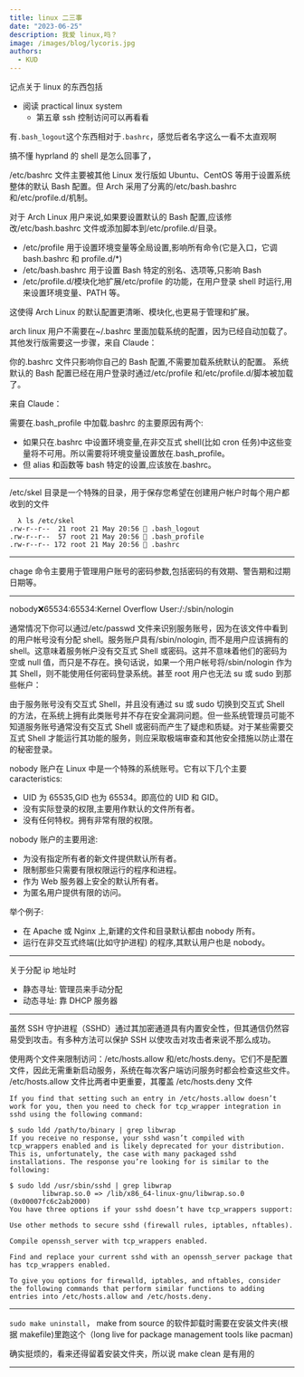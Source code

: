 ```yaml
---
title: linux 二三事
date: "2023-06-25"
description: 我爱 linux,吗？
image: /images/blog/lycoris.jpg
authors:
  - KUD
---
```


记点关于 linux 的东西包括
- 阅读 practical linux system
  - 第五章 ssh 控制访问可以再看看

有`.bash_logout`这个东西相对于`.bashrc`，感觉后者名字这么一看不太直观啊

搞不懂 hyprland 的 shell 是怎么回事了，

/etc/bashrc 文件主要被其他 Linux 发行版如 Ubuntu、CentOS 等用于设置系统整体的默认 Bash 配置。但 Arch 采用了分离的/etc/bash.bashrc 和/etc/profile.d/机制。

对于 Arch Linux 用户来说,如果要设置默认的 Bash 配置,应该修改/etc/bash.bashrc 文件或添加脚本到/etc/profile.d/目录。
- /etc/profile 用于设置环境变量等全局设置,影响所有命令(它是入口，它调 bash.bashrc 和 profile.d/*)
- /etc/bash.bashrc 用于设置 Bash 特定的别名、选项等,只影响 Bash
- /etc/profile.d/模块化地扩展/etc/profile 的功能，在用户登录 shell 时运行,用来设置环境变量、PATH 等。

这使得 Arch Linux 的默认配置更清晰、模块化,也更易于管理和扩展。


arch linux 用户不需要在~/.bashrc 里面加载系统的配置，因为已经自动加载了。其他发行版需要这一步骤，来自 Claude：

<Callout>
你的.bashrc 文件只影响你自己的 Bash 配置,不需要加载系统默认的配置。
系统默认的 Bash 配置已经在用户登录时通过/etc/profile 和/etc/profile.d/脚本被加载了。
</Callout>

来自 Claude：

需要在.bash_profile 中加载.bashrc 的主要原因有两个:
- 如果只在.bashrc 中设置环境变量,在非交互式 shell(比如 cron 任务)中这些变量将不可用。所以需要将环境变量设置放在.bash_profile。
- 但 alias 和函数等 bash 特定的设置,应该放在.bashrc。

---

/etc/skel 目录是一个特殊的目录，用于保存您希望在创建用户帐户时每个用户都收到的文件

```shell
  λ ls /etc/skel
.rw-r--r--  21 root 21 May 20:56  .bash_logout
.rw-r--r--  57 root 21 May 20:56  .bash_profile
.rw-r--r-- 172 root 21 May 20:56  .bashrc
```

---

chage 命令主要用于管理用户账号的密码参数,包括密码的有效期、警告期和过期日期等。

---

nobody:x:65534:65534:Kernel Overflow User:/:/sbin/nologin

通常情况下你可以通过/etc/passwd 文件来识别服务账号，因为在该文件中看到的用户帐号没有分配 shell。服务账户具有/sbin/nologin, 而不是用户应该拥有的 shell。这意味着服务帐户没有交互式 Shell 或密码。这并不意味着他们的密码为空或 null 值，而只是不存在。换句话说，如果一个用户帐号将/sbin/nologin 作为其 Shell，则不能使用任何密码登录系统。甚至 root 用户也无法 su 或 sudo 到那些帐户：

由于服务账号没有交互式 Shell，并且没有通过 su 或 sudo 切换到交互式 Shell 的方法，在系统上拥有此类账号并不存在安全漏洞问题。但一些系统管理员可能不知道服务账号通常没有交互式 Shell 或密码而产生了疑虑和质疑。对于某些需要交互式 Shell 才能运行其功能的服务，则应采取极端审查和其他安全措施以防止潜在的秘密登录。

nobody 账户在 Linux 中是一个特殊的系统账号。它有以下几个主要 caracteristics:
- UID 为 65535,GID 也为 65534。即高位的 UID 和 GID。
- 没有实际登录的权限,主要用作默认的文件所有者。
- 没有任何特权。拥有非常有限的权限。

nobody 账户的主要用途:
- 为没有指定所有者的新文件提供默认所有者。
- 限制那些只需要有限权限运行的程序和进程。
- 作为 Web 服务器上安全的默认所有者。
- 为匿名用户提供有限的访问。

举个例子:
- 在 Apache 或 Nginx 上,新建的文件和目录默认都由 nobody 所有。
- 运行在非交互式终端(比如守护进程) 的程序,其默认用户也是 nobody。

---

关于分配 ip 地址时
- 静态寻址: 管理员来手动分配
- 动态寻址: 靠 DHCP 服务器

---

虽然 SSH 守护进程（SSHD）通过其加密通道具有内置安全性，但其通信仍然容易受到攻击。有多种方法可以保护 SSH 以使攻击对攻击者来说不那么成功。

使用两个文件来限制访问：/etc/hosts.allow 和/etc/hosts.deny。它们不是配置文件，因此无需重新启动服务，系统在每次客户端访问服务时都会检查这些文件。 /etc/hosts.allow 文件比两者中更重要，其覆盖 /etc/hosts.deny 文件

```text
If you find that setting such an entry in /etc/hosts.allow doesn’t work for you, then you need to check for tcp_wrapper integration in sshd using the following command:

$ sudo ldd /path/to/binary | grep libwrap
If you receive no response, your sshd wasn’t compiled with tcp_wrappers enabled and is likely deprecated for your distribution. This is, unfortunately, the case with many packaged sshd installations. The response you’re looking for is similar to the following:

$ sudo ldd /usr/sbin/sshd | grep libwrap
        libwrap.so.0 => /lib/x86_64-linux-gnu/libwrap.so.0 (0x00007fc6c2ab2000)
You have three options if your sshd doesn’t have tcp_wrappers support:

Use other methods to secure sshd (firewall rules, iptables, nftables).

Compile openssh_server with tcp_wrappers enabled.

Find and replace your current sshd with an openssh_server package that has tcp_wrappers enabled.

To give you options for firewalld, iptables, and nftables, consider the following commands that perform similar functions to adding entries into /etc/hosts.allow and /etc/hosts.deny.
```

---

`sudo make uninstall`， make from source 的软件卸载时需要在安装文件夹(根据 makefile)里跑这个（long live for package management tools like pacman)

确实挺烦的，看来还得留着安装文件夹，所以说 make clean 是有用的

---

